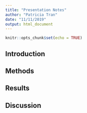 ```yaml
---
title: "Presentation Notes"
author: "Patricia Tran"
date: "11/11/2019"
output: html_document
---
```


```r
knitr::opts_chunk$set(echo = TRUE)
```

## Introduction


## Methods


## Results

## Discussion